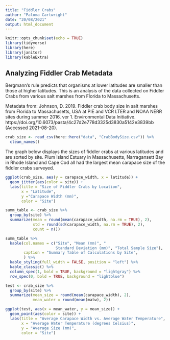 ```yaml
---
title: "Fiddler Crabs"
author: "Paloma Cartwright"
date: "20/08/2021"
output: html_document
---
```


```r
knitr::opts_chunk$set(echo = TRUE)
library(tidyverse)
library(here)
library(janitor)
library(kableExtra)
```


## Analyzing Fiddler Crab Metadata

Bergmann’s rule predicts that organisms at lower latitudes are smaller than those at higher latitudes. This is an analysis of the data collected on Fiddler Crabs from various salt marshes from Florida to Massachusetts. 

Metadata from: 
Johnson, D. 2019. Fiddler crab body size in salt marshes from Florida to Massachusetts, USA at PIE and VCR LTER and NOAA NERR sites during summer 2016. ver 1. Environmental Data Initiative. https://doi.org/10.6073/pasta/4c27d2e778d3325d3830a5142e3839bb (Accessed 2021-08-20).


```r
crab_size <- read_csv(here::here("data", "CrabBodySize.csv")) %>% 
  clean_names()
```

The graph below displays the sizes of fiddler crabs at various latitudes and are sorted by site.
Plum Island Estuary in Massachusetts, Narragansett Bay in Rhode Island and Cape Cod all had the largest mean carapace size of the fiddler crabs surveyed. 

```r
ggplot(crab_size, aes(y = carapace_width, x = latitude)) +
  geom_jitter(aes(color = site)) +
  labs(title = "Size of Fiddler Crabs by Location",
       x = "Latitude",
       y ="Carapace Width (mm)",
       color = "Site")


```

```r
summ_table <- crab_size %>% 
  group_by(site) %>% 
  summarize(mean = round(mean(carapace_width, na.rm = TRUE), 2), 
            std = round(sd(carapace_width, na.rm = TRUE), 2), 
            count = n())
```

```r
summ_table %>% 
  kable(col.names = c("Site", "Mean (mm)", "
                      Standard Deviation (mm)", "Total Sample Size"), 
        caption = "Summary Table of Calculations by Site", 
        ) %>% 
  kable_styling(full_width = FALSE, position = "left") %>% 
  kable_classic() %>% 
  column_spec(1, bold = TRUE, background = "lightgray") %>% 
  row_spec(0, bold = TRUE, background = "lightblue")
```

```r
test <- crab_size %>%
  group_by(site) %>% 
  summarize(mean_size = round(mean(carapace_width), 2),
            mean_water = round(mean(matw), 2))
```

```r
ggplot(test, aes(x = mean_water, y = mean_size)) +
  geom_point(aes(color = site)) +
  labs(title = "Average Carapace Width vs. Average Water Temperature",
       x = "Average Water Temperature (degrees Celsius)",
       y = "Average Size (mm)",
       color = "Site")


```

